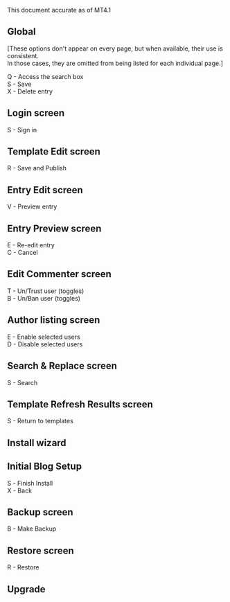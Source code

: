 This document accurate as of MT4.1

== Global ==

[These options don't appear on every page, but when available, their use is consistent.<br />In those cases, they are omitted from being listed for each individual page.]

Q - Access the search box<br/>
S - Save<br/>
X - Delete entry

== Login screen ==
S - Sign in

== Template Edit screen ==
R - Save and Publish

== Entry Edit screen ==
V - Preview entry

== Entry Preview screen ==
E - Re-edit entry<br />
C - Cancel

== Edit Commenter screen ==
T - Un/Trust user (toggles)<br/>
B - Un/Ban user (toggles)

== Author listing screen ==
E - Enable selected users<br/>
D - Disable selected users

== Search & Replace screen ==
S - Search

== Template Refresh Results screen ==
S - Return to templates

== Install wizard ==

== Initial Blog Setup ==
S - Finish Install<br/>
X - Back

== Backup screen ==
B - Make Backup

== Restore screen ==
R - Restore

== Upgrade ==